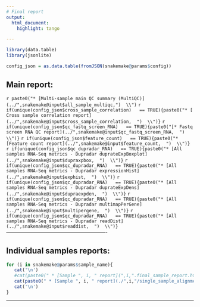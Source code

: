 ```yaml
---
# Final report
output:
  html_document:
    highlight: tango

---
```


```r
library(data.table)
library(jsonlite)

```


```r
config_json = as.data.table(fromJSON(snakemake@params$config))

```
## Main report:
`r paste0("* [Multi-sample main QC summary (MultiQC)](../",snakemake@input$all_sample_multiqc,")  \\")`
`r if(unique(config_json$cross_sample_correlation)   == TRUE){paste0("* [ Cross sample correlation report](../",snakemake@input$cross_sample_correlation,  ")  \\")}`
`r if(unique(config_json$qc_fastq_screen_RNA)   == TRUE){paste0("[* Fastq screen RNA QC report](../",snakemake@input$qc_fastq_screen_RNA,  ")  \\")} `
`r if(unique(config_json$feature_count)   == TRUE){paste0("* [Feature count report](../",snakemake@input$feature_count,  ")  \\")} `
`r if(unique(config_json$qc_dupradar_RNA)   == TRUE){paste0("* [All samples RNA-Seq metrics - Dupradar duprateExpBoxplot](../",snakemake@input$dupraxpbox,  ")  \\")} `
`r if(unique(config_json$qc_dupradar_RNA)   == TRUE){paste0("* [All samples RNA-Seq metrics - Dupradar expressionHist](../",snakemake@input$exphist,  ")  \\")} `
`r if(unique(config_json$qc_dupradar_RNA)   == TRUE){paste0("* [All samples RNA-Seq metrics - Dupradar duprateExpDens](../",snakemake@input$dupraexpden,  ")  \\")} `
`r if(unique(config_json$qc_dupradar_RNA)   == TRUE){paste0("* [All samples RNA-Seq metrics - Dupradar multimapPerGene](../",snakemake@input$multipergene,  ")  \\")} `
`r if(unique(config_json$qc_dupradar_RNA)   == TRUE){paste0("* [All samples RNA-Seq metrics - Dupradar readDist](../",snakemake@input$readdist,  ")  \\")} `
----------------------------------------------------------

## Individual samples reports:
```r
for (i in snakemake@params$sample_name){
   cat('\n')
   #cat(paste0(" * [Sample ", i, " report](",i,".final_sample_report.html)\n"))
   cat(paste0(" * [Sample ", i, " report](./",i,"/single_sample_alignment_report.html)\n"))
   cat('\n')
}
```





---


